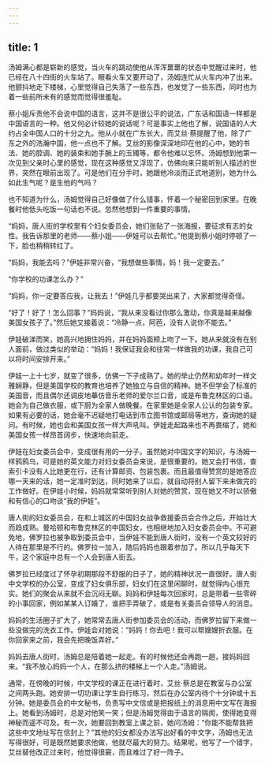 ```yaml
---
---
---
```

title: 1
---



汤姆满心都是崭新的感觉，当火车的跳动使他从浑浑噩噩的状态中觉醒过来时，他已经在八十四街的火车站了。眼看火车又要开动了，汤姆连忙从火车内冲了出来。他颤抖地走下楼梯，心里觉得自己失落了一些东西，也发觉了一些东西，同时也为着一些前所未有的感觉而觉得很羞耻。

蔡小姐斥责他不会说中国的语言，这并不是很公平的说法，广东话和国语一样都是中国语言的一种。他又何必计较她的说话呢？可是事实上他也了解，说国语的人大约占全中国人口的十分之九。他从小就在广东长大，而艾丝·蔡提醒了他，除了广东之外的浩瀚中国，他一点也不了解。艾丝的影像深深地印在他的心中，她的书法、她的腔调、她的装束和她手腕上的玉镯等，都令他难以忘怀。汤姆想到他第一次见到父亲时心里的感觉，现在这种感觉又浮现了，仿佛向来只能听别人描述的世界，突然在眼前出现了。可是他们在分手时，她跟他冷淡而正式地道别，她为什么如此生气呢？是生他的气吗？

也不知道为什么，汤姆觉得自己好像做了什么错事，怀着一个秘密回到家里。在晚餐时他低头吃饭一句话也不说。忽然他想到一件重要的事情。

“妈妈，唐人街的学校里有个妇女委员会，她们张贴了一张海报，要征求有志的女性。我告诉那里的老师——蔡小姐——伊娃可以去帮忙。”他提到蔡小姐时停顿了一下，脸也稍稍转红了。

“妈妈，我能去吗？”伊娃非常兴奋，“我想做些事情，妈！我一定要去。”

“你学校的功课怎么办？”

“妈妈，你一定要答应我，让我去！”伊娃几乎都要哭出来了，大家都觉得奇怪。

“好了！好了！怎么回事？”妈妈说，“我从来没看过你那么激动，你真是越来越像美国女孩子了。”然后她又接着说：“冷静一点，阿芭，没有人说你不能去。”

伊娃破涕而笑，她高兴地拥住妈妈，并在妈妈面颊上吻了一下。她从来就没有在别人面前，做过类似的举动：“妈妈！我保证我会和往常一样做我的功课，我自己可以将时间安排开来。”

伊娃一上十七岁，就变了很多，仿佛一下子成熟了。她的举止仍然和幼年时一样文雅娴静，但是美国学校的教育也培养了她独立与自信的精神。她不但学会了标准的美国音，而且偶尔还调皮地摹仿音乐老师的爱尔兰口音，或是布鲁克林区的口语。她会为自己做衣服，或下厨为全家人做晚餐。在家里她是全家人公认的包装专家。如果有必要的话，她会毫不迟疑地打电话到市立图书馆或邮局等地方，查询她的疑问。有时候，她也会和美国女孩一样大声吼叫。伊娃走起路来也不再畏缩了，她和美国女孩一样昂首阔步，快速地向前走。

伊娃在妇女委员会中，变成很有用的一分子。虽然她对中国文字的知识，与汤姆一样鸦鸦乌，可是她的英文能力对妇女委员会来说，是很重要的。她又会打书信，查索引卡没有人比她更在行，还有计算邮资、包装包裹。而且最值得赞赏的是她答应哪一天来的话，她一定准时到达，同时她来了以后，就自动将别人留下来未做完的工作做好。在伊娃小时候，妈妈就常常听到别人对她的赞赏，现在她又不时以骄傲和有信心的口吻谈“我的伊娃”。

唐人街的妇女委员会，在和上城区的中国妇女战争救援委员会合作之后，开始壮大而趋成熟。曼哈顿和布鲁克林区的中国妇女，也相继地加入妇女委员会中。不可避免地，佛罗拉也被争取到委员会中，当伊娃不能到唐人街时，没有一个英文较好的人待在那里是不行的。佛罗拉一加入，随后妈妈也跟着参加了。所以几乎每天下午，这个家庭中总有一个人会到唐人街去。

佛罗拉已经度过了怀孕初期那段不舒服的日子了，她的精神状况一直很好。唐人街中文学校的办公室，变成了妇女俱乐部，妇女们在这里闲聊时，就觉得内心很充实。她们的聚会从来就不会沉闷无聊。妈妈和伊娃每次回家时，总是带着一些零碎的小事回家，例如某某人订婚了，谁把手弄破了，或是有关委员会领导人的消息。

妈妈的生活圈子扩大了，她常常去唐人街参加委员会的活动，而佛罗拉留下来做一些没做完的洗衣工作。伊娃会对她说：“妈妈！你去吧！我可以帮嫂嫂折衣服。在你回家来之前，我会先把晚饭弄好。”

妈妈去唐人街时，汤姆总是陪着她一起走。有的时候他还会再跑一趟，接妈妈回来。“我不放心妈妈一个人，在那么挤的楼梯上一个人走。”汤姆说。

通常，在傍晚的时候，中文学校的课正在进行着时，艾丝·蔡总是在教室与办公室之间两头跑。她安排一切功课让学生自行练习，然后在办公室内待个十分钟或十五分钟。她是委员会的中文秘书，负责写中文信或是把报纸上的消息用中文写在海报上。她看到汤姆时，总是对他笑一笑；但是汤姆觉得由于语言的隔阂，使得她变得神秘而遥不可及。有一次，她要回到教室上课之前，她问汤姆：“你能不能帮我把这些中文地址写在信封上？”其他的妇女都没办法写出好看的中文字，汤姆也无法写得很好，可是既然她要求他做，他就尽最大的努力。结果呢，他写了一个错字，艾丝替他改正过来时，他觉得很窘，而且难过了好一阵子。
